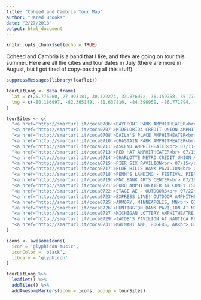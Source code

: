 ```yaml
---
title: "Coheed and Cambria Tour Map"
author: "Jared Brooks"
date: "2/27/2018"
output: html_document
---
```


```r
knitr::opts_chunk$set(echo = TRUE)
```

Coheed and Cambria is a band that I like, and they are going on tour this summer. Here are all the cities and tour dates in July (there are more in August, but I got tired of copy-pasting all this stuff). 

```r
suppressMessages(library(leaflet))

tourLatLong <- data.frame(
  lat = c(25.776260, 27.993181, 30.322274, 33.876972, 36.159758, 35.773801, 35.239954, 39.284033, 42.348175, 39.958528, 40.393798, 40.572896, 40.446136, 39.969803, 44.975161, 41.864336, 42.564112, 41.496330, 36.302676),
  lng = c(-80.186097, -82.365149, -81.637816, -84.396959, -86.771794, -78.643087, -80.844648, -76.604426, -71.036641, -75.137541, -74.175203, -73.987915, -80.012283, -83.009952, -93.263567, -87.609099, -82.976197, -81.702921, -94.183726)
)

tourSites <- c(
  "<a href='http://smarturl.it/coca0706'>BAYFRONT PARK AMPHITHEATER<br> 07/06</a>",
  "<a href='http://smarturl.it/coca0707'>MIDFLORIDA CREDIT UNION AMPHITHEATRE<br> 07/07</a>",
  "<a href='http://smarturl.it/coca0708'>DAILY'S PLACE AMPHITHEATER<br> 07/08</a>",
  "<a href='http://smarturl.it/coca0710'>CHASTAIN PARK AMPHITHEATER<br> 07/10</a>",
  "<a href='http://smarturl.it/coca0711'>ASCEND AMPHITHEATER<br> 07/11</a>",
  "<a href='http://smarturl.it/coca0713'>RED HAT AMPHITHEATER<br> 07/13</a>",
  "<a href='http://smarturl.it/coca0714'>CHARLOTTE METRO CREDIT UNION AMPHITHEATRE<br> 07/14</a>",
  "<a href='http://smarturl.it/coca0715'>PIER SIX PAVILION<br> 07/15</a>",
  "<a href='http://smarturl.it/coca0717'>BLUE HILLS BANK PAVILION<br> 07/17</a>",
  "<a href='http://smarturl.it/coca0718'>PENN'S LANDING - FESTIVAL PIER<br> 07/18</a>",
  "<a href='http://smarturl.it/coca0719'>PNC BANK ARTS CENTER<br> 07/19</a>",
  "<a href='http://smarturl.it/coca0721'>FORD AMPHITHEATER AT CONEY ISLAND<br> 07/21</a>",
  "<a href='http://smarturl.it/coca0722'>STAGE AE - OUTDOORS<br> 07/22</a>",
  "<a href='http://smarturl.it/coca0723'>EXPRESS LIVE! OUTDOOR AMPHITHEATRE<br> 07/23</a>",
  "<a href='http://smarturl.it/coca0725'>ARMORY, MINNEAPOLIS, MN<br> 07/25</a>",
  "<a href='http://smarturl.it/coca0726'>HUNTINGTON BANK PAVILION AT NORTHERLY ISLAND<br> 07/26</a>",
  "<a href='http://smarturl.it/coca0727'>MICHIGAN LOTTERY AMPHITHEATRE AT FREEDOM HILL<br> 07/27</a>",
  "<a href='http://smarturl.it/coca0729'>JACOB'S PAVILION AT NAUTICA FLATS<br> 07/29</a>",
  "<a href='http://smarturl.it/coca0731'>WALMART AMP, ROGERS, AR<br> 07/31</a>"
)

icons <- awesomeIcons(
  icon = 'glyphicon-music',
  iconColor = 'black',
  library = 'glyphicon'
)

tourLatLong %>%
  leaflet() %>%
  addTiles() %>%
  addAwesomeMarkers(icon = icons, popup = tourSites)

```
